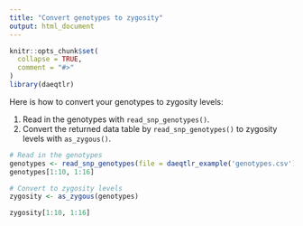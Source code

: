 ```yaml
---
title: "Convert genotypes to zygosity"
output: html_document
---
```


```r
knitr::opts_chunk$set(
  collapse = TRUE,
  comment = "#>"
)
library(daeqtlr)
```

Here is how to convert your genotypes to zygosity levels:

1. Read in the genotypes with `read_snp_genotypes()`.
2. Convert the returned data table by `read_snp_genotypes()` to zygosity levels
with `as_zygous()`.

```r
# Read in the genotypes
genotypes <- read_snp_genotypes(file = daeqtlr_example('genotypes.csv'))
genotypes[1:10, 1:16]

# Convert to zygosity levels
zygosity <- as_zygous(genotypes)

zygosity[1:10, 1:16]
```
